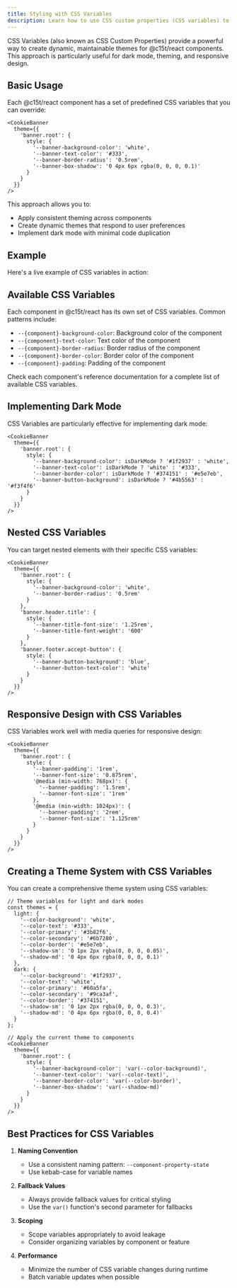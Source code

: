 ```yaml
---
title: Styling with CSS Variables
description: Learn how to use CSS custom properties (CSS variables) to create flexible and dynamic themes for @c15t/react components.
---
```




CSS Variables (also known as CSS Custom Properties) provide a powerful way to create dynamic, maintainable themes for @c15t/react components. This approach is particularly useful for dark mode, theming, and responsive design.

## Basic Usage

Each @c15t/react component has a set of predefined CSS variables that you can override:

```tsx
<CookieBanner 
  theme={{
    'banner.root': {
      style: {
        '--banner-background-color': 'white',
        '--banner-text-color': '#333',
        '--banner-border-radius': '0.5rem',
        '--banner-box-shadow': '0 4px 6px rgba(0, 0, 0, 0.1)'
      }
    }
  }}
/>
```

This approach allows you to:
- Apply consistent theming across components
- Create dynamic themes that respond to user preferences
- Implement dark mode with minimal code duplication

## Example

Here's a live example of CSS variables in action:

<CSSVariablesCookieBannerExample />

## Available CSS Variables

Each component in @c15t/react has its own set of CSS variables. Common patterns include:

- `--{component}-background-color`: Background color of the component
- `--{component}-text-color`: Text color of the component
- `--{component}-border-radius`: Border radius of the component
- `--{component}-border-color`: Border color of the component
- `--{component}-padding`: Padding of the component

Check each component's reference documentation for a complete list of available CSS variables.

## Implementing Dark Mode

CSS Variables are particularly effective for implementing dark mode:

```tsx
<CookieBanner 
  theme={{
    'banner.root': {
      style: {
        '--banner-background-color': isDarkMode ? '#1f2937' : 'white',
        '--banner-text-color': isDarkMode ? 'white' : '#333',
        '--banner-border-color': isDarkMode ? '#374151' : '#e5e7eb',
        '--banner-button-background': isDarkMode ? '#4b5563' : '#f3f4f6'
      }
    }
  }}
/>
```

## Nested CSS Variables

You can target nested elements with their specific CSS variables:

```tsx
<CookieBanner 
  theme={{
    'banner.root': {
      style: {
        '--banner-background-color': 'white',
        '--banner-border-radius': '0.5rem'
      }
    },
    'banner.header.title': {
      style: {
        '--banner-title-font-size': '1.25rem',
        '--banner-title-font-weight': '600'
      }
    },
    'banner.footer.accept-button': {
      style: {
        '--banner-button-background': 'blue',
        '--banner-button-text-color': 'white'
      }
    }
  }}
/>
```

## Responsive Design with CSS Variables

CSS Variables work well with media queries for responsive design:

```tsx
<CookieBanner 
  theme={{
    'banner.root': {
      style: {
        '--banner-padding': '1rem',
        '--banner-font-size': '0.875rem',
        '@media (min-width: 768px)': {
          '--banner-padding': '1.5rem',
          '--banner-font-size': '1rem'
        },
        '@media (min-width: 1024px)': {
          '--banner-padding': '2rem',
          '--banner-font-size': '1.125rem'
        }
      }
    }
  }}
/>
```

## Creating a Theme System with CSS Variables

You can create a comprehensive theme system using CSS variables:

```tsx
// Theme variables for light and dark modes
const themes = {
  light: {
    '--color-background': 'white',
    '--color-text': '#333',
    '--color-primary': '#3b82f6',
    '--color-secondary': '#6b7280',
    '--color-border': '#e5e7eb',
    '--shadow-sm': '0 1px 2px rgba(0, 0, 0, 0.05)',
    '--shadow-md': '0 4px 6px rgba(0, 0, 0, 0.1)'
  },
  dark: {
    '--color-background': '#1f2937',
    '--color-text': 'white',
    '--color-primary': '#60a5fa',
    '--color-secondary': '#9ca3af',
    '--color-border': '#374151',
    '--shadow-sm': '0 1px 2px rgba(0, 0, 0, 0.3)',
    '--shadow-md': '0 4px 6px rgba(0, 0, 0, 0.4)'
  }
};

// Apply the current theme to components
<CookieBanner 
  theme={{
    'banner.root': {
      style: {
        '--banner-background-color': 'var(--color-background)',
        '--banner-text-color': 'var(--color-text)',
        '--banner-border-color': 'var(--color-border)',
        '--banner-box-shadow': 'var(--shadow-md)'
      }
    }
  }}
/>
```

## Best Practices for CSS Variables

1. **Naming Convention**
   - Use a consistent naming pattern: `--component-property-state`
   - Use kebab-case for variable names

2. **Fallback Values**
   - Always provide fallback values for critical styling
   - Use the `var()` function's second parameter for fallbacks

3. **Scoping**
   - Scope variables appropriately to avoid leakage
   - Consider organizing variables by component or feature

4. **Performance**
   - Minimize the number of CSS variable changes during runtime
   - Batch variable updates when possible